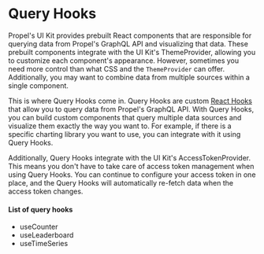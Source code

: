 
<Meta title="Hooks/Overview" />

# Query Hooks

Propel's UI Kit provides prebuilt React components that are responsible for querying data from Propel's GraphQL API and visualizing that data. 
These prebuilt components integrate with the UI Kit's <LinkTo kind="Customization/Theming" story="overview">ThemeProvider</LinkTo>, allowing you to customize each 
component's appearance. However, sometimes you need more control than what CSS and the `ThemeProvider` can offer. Additionally, you may want to combine data 
from multiple sources within a single component.  

This is where Query Hooks come in. Query Hooks are custom [React Hooks](https://react.dev/learn/reusing-logic-with-custom-hooks) that allow you to query data 
from Propel's GraphQL API. With Query Hooks, you can build custom components that query multiple data sources and visualize them exactly the way you want to. 
For example, if there is a specific charting library you want to use, you can integrate with it using Query Hooks.  

Additionally, Query Hooks integrate with the UI Kit's <LinkTo kind="Getting started/Authentication" story="overview">AccessTokenProvider</LinkTo>. This means you don't have to 
take care of access token management when using Query Hooks. You can continue to configure your access token in one place, 
and the Query Hooks will automatically re-fetch data when the access token changes. 

#### List of query hooks

- <LinkTo kind="Hooks/useCounter" story="overview">useCounter</LinkTo>
- <LinkTo kind="Hooks/useLeaderboard" story="overview">useLeaderboard</LinkTo>
- <LinkTo kind="Hooks/useTimeSeries" story="overview">useTimeSeries</LinkTo>


